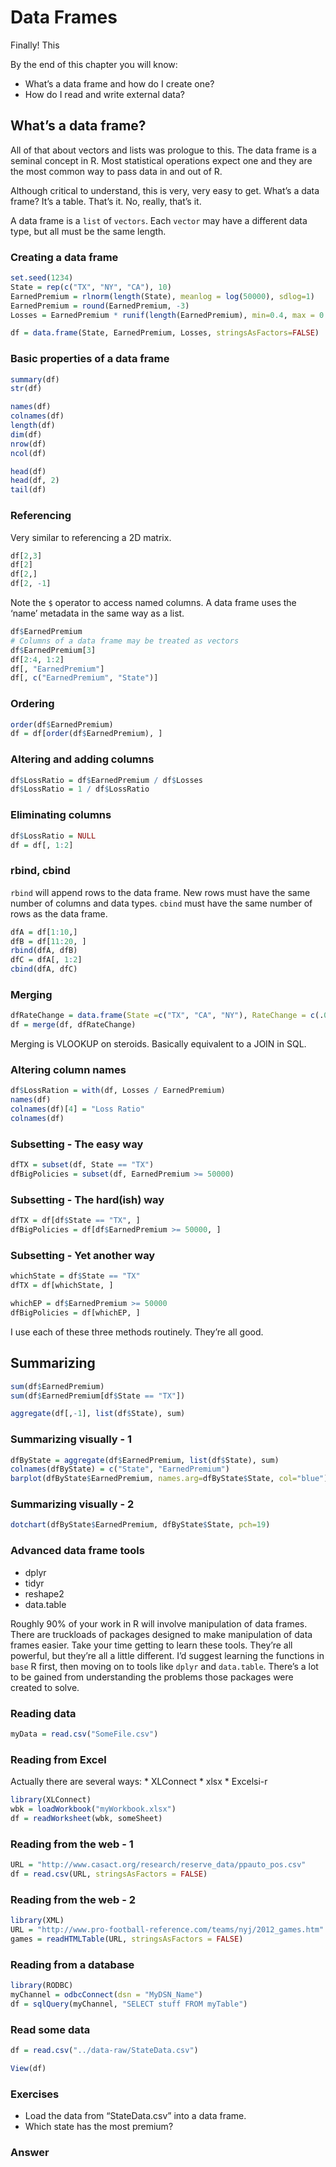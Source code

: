 # Data Frames

Finally! This 

By the end of this chapter you will know:

* What's a data frame and how do I create one?
* How do I read and write external data?

## What's a data frame?

All of that about vectors and lists was prologue to this. The data frame is a seminal concept in R. Most statistical operations expect one and they are the most common way to pass data in and out of R.

Although critical to understand, this is very, very easy to get. What's a data frame? It's a table. That's it. No, really, that's it. 

A data frame is a `list` of `vectors`. Each `vector` may have a different data type, but all must be the same length.

### Creating a data frame

```r
set.seed(1234)
State = rep(c("TX", "NY", "CA"), 10)
EarnedPremium = rlnorm(length(State), meanlog = log(50000), sdlog=1)
EarnedPremium = round(EarnedPremium, -3)
Losses = EarnedPremium * runif(length(EarnedPremium), min=0.4, max = 0.9)

df = data.frame(State, EarnedPremium, Losses, stringsAsFactors=FALSE)
```

### Basic properties of a data frame

```r
summary(df)
str(df)
```

```r
names(df)
colnames(df)
length(df)
dim(df)
nrow(df)
ncol(df)
```

```r
head(df)
head(df, 2)
tail(df)
```

### Referencing

Very similar to referencing a 2D matrix.

```r
df[2,3]
df[2]
df[2,]
df[2, -1]
```

Note the `$` operator to access named columns. A data frame uses the 'name' metadata in the same way as a list.

```r
df$EarnedPremium
# Columns of a data frame may be treated as vectors
df$EarnedPremium[3]
df[2:4, 1:2]
df[, "EarnedPremium"]
df[, c("EarnedPremium", "State")]
```

### Ordering

```r
order(df$EarnedPremium)
df = df[order(df$EarnedPremium), ]
```

### Altering and adding columns

```r
df$LossRatio = df$EarnedPremium / df$Losses
df$LossRatio = 1 / df$LossRatio
```

### Eliminating columns

```r
df$LossRatio = NULL
df = df[, 1:2]
```

### rbind, cbind

`rbind` will append rows to the data frame. New rows must have the same number of columns and data types. `cbind` must have the same number of rows as the data frame.

```r
dfA = df[1:10,]
dfB = df[11:20, ]
rbind(dfA, dfB)
dfC = dfA[, 1:2]
cbind(dfA, dfC)
```

### Merging

```r
dfRateChange = data.frame(State =c("TX", "CA", "NY"), RateChange = c(.05, -.1, .2))
df = merge(df, dfRateChange)
```

Merging is VLOOKUP on steroids. Basically equivalent to a JOIN in SQL.

### Altering column names

```r
df$LossRation = with(df, Losses / EarnedPremium)
names(df)
colnames(df)[4] = "Loss Ratio"
colnames(df)
```

### Subsetting - The easy way

```r
dfTX = subset(df, State == "TX")
dfBigPolicies = subset(df, EarnedPremium >= 50000)
```

### Subsetting - The hard(ish) way

```r
dfTX = df[df$State == "TX", ]
dfBigPolicies = df[df$EarnedPremium >= 50000, ]
```

### Subsetting - Yet another way

```r
whichState = df$State == "TX"
dfTX = df[whichState, ]

whichEP = df$EarnedPremium >= 50000
dfBigPolicies = df[whichEP, ]
```

I use each of these three methods routinely. They're all good.

## Summarizing

```r
sum(df$EarnedPremium)
sum(df$EarnedPremium[df$State == "TX"])

aggregate(df[,-1], list(df$State), sum)
```

### Summarizing visually - 1

```r
dfByState = aggregate(df$EarnedPremium, list(df$State), sum)
colnames(dfByState) = c("State", "EarnedPremium")
barplot(dfByState$EarnedPremium, names.arg=dfByState$State, col="blue")
```

### Summarizing visually - 2

```r
dotchart(dfByState$EarnedPremium, dfByState$State, pch=19)
```

### Advanced data frame tools
  
* dplyr
* tidyr
* reshape2
* data.table

Roughly 90% of your work in R will involve manipulation of data frames. There are truckloads of packages designed to make manipulation of data frames easier. Take your time getting to learn these tools. They're all powerful, but they're all a little different. I'd suggest learning the functions in `base` R first, then moving on to tools like `dplyr` and `data.table`. There's a lot to be gained from understanding the problems those packages were created to solve.

### Reading data

```r
myData = read.csv("SomeFile.csv")
```

### Reading from Excel

Actually there are several ways:
* XLConnect
* xlsx
* Excelsi-r

```r
library(XLConnect)
wbk = loadWorkbook("myWorkbook.xlsx")
df = readWorksheet(wbk, someSheet)
```

### Reading from the web - 1 

```r
URL = "http://www.casact.org/research/reserve_data/ppauto_pos.csv"
df = read.csv(URL, stringsAsFactors = FALSE)
```

### Reading from the web - 2 

```r
library(XML)
URL = "http://www.pro-football-reference.com/teams/nyj/2012_games.htm"
games = readHTMLTable(URL, stringsAsFactors = FALSE)
```

### Reading from a database 

```r
library(RODBC)
myChannel = odbcConnect(dsn = "MyDSN_Name")
df = sqlQuery(myChannel, "SELECT stuff FROM myTable")
```

### Read some data

```r
df = read.csv("../data-raw/StateData.csv")
```

```r
View(df)
```

### Exercises

* Load the data from "StateData.csv" into a data frame.
* Which state has the most premium?

### Answer

```r
```